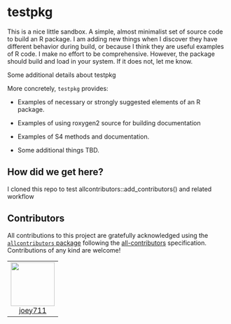 # testpkg

This is a nice little sandbox. A simple, almost minimalist set of source code to build an R package. I am adding new things when I discover they have different behavior during build, or because I think they are useful examples of R code. I make no effort to be comprehensive. However, the package should build and load in your system. If it does not, let me know. 

Some additional details about testpkg

More concretely, `testpkg` provides:

 * Examples of necessary or strongly suggested elements of an R package.

 * Examples of using roxygen2 source for building documentation

 * Examples of S4 methods and documentation.

 * Some additional things TBD.

## How did we get here?

I cloned this repo to test allcontributors::add_contributors() and related workflow

## Contributors


<!-- ALL-CONTRIBUTORS-LIST:START - Do not remove or modify this section -->
<!-- prettier-ignore-start -->
<!-- markdownlint-disable -->

All contributions to this project are gratefully acknowledged using the [`allcontributors` package](https://github.com/ropensci/allcontributors) following the [all-contributors](https://allcontributors.org) specification. Contributions of any kind are welcome!

<table>

<tr>
<td align="center">
<a href="https://github.com/joey711">
<img src="https://avatars.githubusercontent.com/u/841437?v=4" width="100px;" alt=""/>
</a><br>
<a href="https://github.com/mustberuss/testpkg/commits?author=joey711">joey711</a>
</td>
</tr>

</table>

<!-- markdownlint-enable -->
<!-- prettier-ignore-end -->
<!-- ALL-CONTRIBUTORS-LIST:END -->

